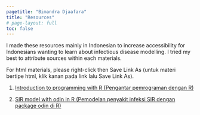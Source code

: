 ```yaml
---
pagetitle: "Bimandra Djaafara"
title: "Resources"
# page-layout: full
toc: false
---
```


::: {.lead}
I made these resources mainly in Indonesian to increase accessibility for Indonesians wanting to learn about infectious disease modelling. I tried my best to attribute sources within each materials. 

For html materials, please right-click then Save Link As (untuk materi bertipe html, klik kanan pada link lalu Save Link As).

1. [Introduction to programming with R (Pengantar pemrograman dengan R)](https://raw.githubusercontent.com/andradjaafara/intro_to_R/main/intro_to_R_bimandra_djaafara.html)

2. [SIR model with odin in R (Pemodelan penyakit infeksi SIR dengan package odin di R)](https://raw.githubusercontent.com/andradjaafara/intro_sir_model_R/main/intro_sir_model_R.html)

:::

